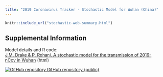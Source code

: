 ```yaml
---
title: "2019 Coronavirus Tracker - Stochastic Model for Wuhan (China)"
---
```

<p id="disclaimer"></p>

```r
knitr::include_url("stochastic-web-summary.html")
```
<script>iFrameResize({ log: false }, '#stochastic-web-summary')</script>


## Supplemental Information

<div class="container-frames">

<p>Model details and R code:<br>
  <a href="stochastic-model.html" target="_blank">
  J.M. Drake & P. Rohani. A stochastic model for the transmission of 2019-nCov in Wuhan</a> (html)
</p>

<!-- Preprint: [download]() -->

<p>
  <a href="https://github.com/CEIDatUGA/ncov-wuhan-stochastic-model" target="_blank">
    <img src="images/GitHub-Mark-64px.png" id="github-icon" alt="GitHub repository"/>
    GitHub repository (public)
  </a>
</p>

</div>
